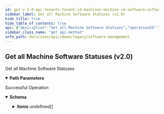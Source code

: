 ```yaml
---
id: get-v-2-0-api-tenants-tenant-id-machines-machine-id-software-software-id-status
sidebar_label: Get all Machine Software Statuses (v2.0)
hide_title: true
hide_table_of_contents: true
api: {"description":"Get all Machine Software Statuses","operationId":"get-v2.0-api-tenants-tenant_id-machines-machine_id-software-software_id-status","parameters":[{"description":"Tenant Id","in":"path","name":"tenant_id","required":true,"schema":{"description":"Tenant Id","type":"string"}},{"description":"Machine Id","in":"path","name":"machine_id","required":true,"schema":{"description":"Machine Id","type":"string"}},{"description":"Software Id","in":"path","name":"software_id","required":true,"schema":{"description":"Software Id","type":"string"}}],"responses":{"200":{"content":{"application/json":{"schema":{"allOf":[{"properties":{"count":{"format":"int32","type":"integer"},"id":{"type":"string"},"tenant_id":{"type":"string"}},"type":"object"},{"properties":{"items":{"items":{"properties":{"current_version":{"description":"Current Version","type":"string"},"download_percent":{"description":"Download Percent","type":"integer"},"failure_info":{"description":"Failure Info","type":"string"},"id":{"description":"Id","type":"string"},"rollback_version":{"description":"Rollback Version","type":"string"},"status":{"description":"Status","type":"string"},"tenant_id":{"description":"Tenant Id: NotNull Digits(fraction = 0, integer = 20, TENANT_ID_INVALID_0001) ","type":"string"},"tentative_version":{"description":"Tentative Version","type":"string"},"upgrade_version":{"description":"Upgrade Version","type":"string"}},"required":["tenant_id"]},"type":"array"}},"type":"object"}]}}},"description":"Successful Operation"}},"tags":["Software Management"],"method":"get","path":"/v2.0/api/tenants/{tenant_id}/machines/{machine_id}/software/{software_id}/status","info":{"contact":{},"description":"List of APIs used to manage your device software to upgrade, retrieve available software images, and upgrade status information.","title":"Software Management","version":"Latest"},"postman":{"name":"Get all Machine Software Statuses (v2.0)","description":{"content":"Get all Machine Software Statuses","type":"text/plain"},"url":{"path":["v2.0","api","tenants",":tenant_id","machines",":machine_id","software",":software_id","status"],"host":["{{baseUrl}}"],"query":[],"variable":[{"disabled":false,"description":{"content":"(Required) Tenant Id","type":"text/plain"},"type":"any","value":"","key":"tenant_id"},{"disabled":false,"description":{"content":"(Required) Machine Id","type":"text/plain"},"type":"any","value":"","key":"machine_id"},{"disabled":false,"description":{"content":"(Required) Software Id","type":"text/plain"},"type":"any","value":"","key":"software_id"}]},"header":[{"key":"Accept","value":"application/json"}],"method":"GET"}}
sidebar_class_name: "get api-method"
info_path: docs/sase/api/sdwan/legacy/software-management
---
```



## Get all Machine Software Statuses (v2.0)



Get all Machine Software Statuses

<details style={{"marginBottom":"1rem"}} data-collapsed={false} open={true}><summary style={{}}><strong>Path Parameters</strong></summary><div><ul><ParamsItem className={"paramsItem"} param={{"description":"Tenant Id","in":"path","name":"tenant_id","required":true,"schema":{"description":"Tenant Id","type":"string"}}}></ParamsItem><ParamsItem className={"paramsItem"} param={{"description":"Machine Id","in":"path","name":"machine_id","required":true,"schema":{"description":"Machine Id","type":"string"}}}></ParamsItem><ParamsItem className={"paramsItem"} param={{"description":"Software Id","in":"path","name":"software_id","required":true,"schema":{"description":"Software Id","type":"string"}}}></ParamsItem></ul></div></details><div><ApiTabs><TabItem label={"200"} value={"200"}><div>

Successful Operation

</div><div><details style={{}} data-collapsed={false} open={true}><summary style={{"textAlign":"left"}}><strong>Schema</strong></summary><div style={{"textAlign":"left","marginLeft":"1rem"}}></div><ul style={{"marginLeft":"1rem"}}><SchemaItem collapsible={false} name={"count"} required={false} schemaDescription={undefined} schemaName={"int32"} qualifierMessage={undefined}></SchemaItem><SchemaItem collapsible={false} name={"id"} required={false} schemaDescription={undefined} schemaName={"string"} qualifierMessage={undefined}></SchemaItem><SchemaItem collapsible={false} name={"tenant_id"} required={false} schemaDescription={undefined} schemaName={"string"} qualifierMessage={undefined}></SchemaItem><SchemaItem collapsible={true} className={"schemaItem"}><details style={{}}><summary style={{}}><strong>items</strong><span style={{"opacity":"0.6"}}> undefined[]</span></summary><div style={{"marginLeft":"1rem"}}><SchemaItem collapsible={false} name={"current_version"} required={false} schemaDescription={"Current Version"} schemaName={"string"} qualifierMessage={undefined}></SchemaItem><SchemaItem collapsible={false} name={"download_percent"} required={false} schemaDescription={"Download Percent"} schemaName={"integer"} qualifierMessage={undefined}></SchemaItem><SchemaItem collapsible={false} name={"failure_info"} required={false} schemaDescription={"Failure Info"} schemaName={"string"} qualifierMessage={undefined}></SchemaItem><SchemaItem collapsible={false} name={"id"} required={false} schemaDescription={"Id"} schemaName={"string"} qualifierMessage={undefined}></SchemaItem><SchemaItem collapsible={false} name={"rollback_version"} required={false} schemaDescription={"Rollback Version"} schemaName={"string"} qualifierMessage={undefined}></SchemaItem><SchemaItem collapsible={false} name={"status"} required={false} schemaDescription={"Status"} schemaName={"string"} qualifierMessage={undefined}></SchemaItem><SchemaItem collapsible={false} name={"tenant_id"} required={true} schemaDescription={"Tenant Id: NotNull Digits(fraction = 0, integer = 20, TENANT_ID_INVALID_0001) "} schemaName={"string"} qualifierMessage={undefined}></SchemaItem><SchemaItem collapsible={false} name={"tentative_version"} required={false} schemaDescription={"Tentative Version"} schemaName={"string"} qualifierMessage={undefined}></SchemaItem><SchemaItem collapsible={false} name={"upgrade_version"} required={false} schemaDescription={"Upgrade Version"} schemaName={"string"} qualifierMessage={undefined}></SchemaItem></div></details></SchemaItem></ul></details></div></TabItem></ApiTabs></div>
      
